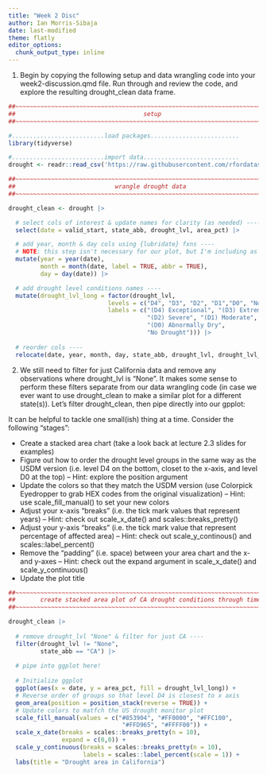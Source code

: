 ```yaml
---
title: "Week 2 Disc"
author: Ian Morris-Sibaja
date: last-modified
theme: flatly
editor_options: 
  chunk_output_type: inline
---
```


1.  Begin by copying the following setup and data wrangling code into your week2-discussion.qmd file. Run through and review the code, and explore the resulting drought_clean data frame.

```r
##~~~~~~~~~~~~~~~~~~~~~~~~~~~~~~~~~~~~~~~~~~~~~~~~~~~~~~~~~~~~~~~~~~~~~~~~~~~~~~
##                                    setup                                 ----
##~~~~~~~~~~~~~~~~~~~~~~~~~~~~~~~~~~~~~~~~~~~~~~~~~~~~~~~~~~~~~~~~~~~~~~~~~~~~~~

#..........................load packages.........................
library(tidyverse)

#..........................import data...........................
drought <- readr::read_csv('https://raw.githubusercontent.com/rfordatascience/tidytuesday/main/data/2021/2021-07-20/drought.csv')

##~~~~~~~~~~~~~~~~~~~~~~~~~~~~~~~~~~~~~~~~~~~~~~~~~~~~~~~~~~~~~~~~~~~~~~~~~~~~~~
##                            wrangle drought data                          ----
##~~~~~~~~~~~~~~~~~~~~~~~~~~~~~~~~~~~~~~~~~~~~~~~~~~~~~~~~~~~~~~~~~~~~~~~~~~~~~~

drought_clean <- drought |>

  # select cols of interest & update names for clarity (as needed) ----
  select(date = valid_start, state_abb, drought_lvl, area_pct) |> 

  # add year, month & day cols using {lubridate} fxns ----
  # NOTE: this step isn't necessary for our plot, but I'm including as examples of how to extract different date elements from a object of class `Date` using {lubridate} ----
  mutate(year = year(date),
         month = month(date, label = TRUE, abbr = TRUE),
         day = day(date)) |>

  # add drought level conditions names ----
  mutate(drought_lvl_long = factor(drought_lvl,
                            levels = c("D4", "D3", "D2", "D1","D0", "None"),
                            labels = c("(D4) Exceptional", "(D3) Extreme",
                                       "(D2) Severe", "(D1) Moderate", 
                                       "(D0) Abnormally Dry", 
                                       "No Drought"))) |>
  
  # reorder cols ----
  relocate(date, year, month, day, state_abb, drought_lvl, drought_lvl_long, area_pct)
```

2.  We still need to filter for just California data and remove any observations where drought_lvl is "None". It makes some sense to perform these filters separate from our data wrangling code (in case we ever want to use drought_clean to make a similar plot for a different state(s)). Let’s filter drought_clean, then pipe directly into our gpplot:

It can be helpful to tackle one small(ish) thing at a time. Consider the following “stages”:

-   Create a stacked area chart (take a look back at lecture 2.3 slides for examples)
-   Figure out how to order the drought level groups in the same way as the USDM version (i.e. level D4 on the bottom, closet to the x-axis, and level D0 at the top) – Hint: explore the position argument
-   Update the colors so that they match the USDM version (use Colorpick Eyedropper to grab HEX codes from the original visualization) – Hint: use scale_fill_manual() to set your new colors
-   Adjust your x-axis “breaks” (i.e. the tick mark values that represent years) – Hint: check out scale_x_date() and scales::breaks_pretty()
-   Adjust your y-axis “breaks” (i.e. the tick mark value that represent percentage of affected area) – Hint: check out scale_y_continous() and scales::label_percent()
-   Remove the “padding” (i.e. space) between your area chart and the x- and y-axes – Hint: check out the expand argument in scale_x_date() and scale_y_continuous()
-   Update the plot title

```r
##~~~~~~~~~~~~~~~~~~~~~~~~~~~~~~~~~~~~~~~~~~~~~~~~~~~~~~~~~~~~~~~~~~~~~~~~~~~~~~
##       create stacked area plot of CA drought conditions through time     ----
##~~~~~~~~~~~~~~~~~~~~~~~~~~~~~~~~~~~~~~~~~~~~~~~~~~~~~~~~~~~~~~~~~~~~~~~~~~~~~~

drought_clean |> 
  
  # remove drought_lvl "None" & filter for just CA ----
  filter(drought_lvl != "None",
         state_abb == "CA") |> 
  
  # pipe into ggplot here!
  
  # Initialize ggplot
  ggplot(aes(x = date, y = area_pct, fill = drought_lvl_long)) +
  # Reverse order of groups so that level D4 is closest to x axis
  geom_area(position = position_stack(reverse = TRUE)) +
  # Update colors to matfch the US drought monitor plot
  scale_fill_manual(values = c("#853904", "#FF0000", "#FFC100",
                                "#FFD965", "#FFFF00")) +
  scale_x_date(breaks = scales::breaks_pretty(n = 10),
               expand = c(0,0)) +
  scale_y_continuous(breaks = scales::breaks_pretty(n = 10), 
                     labels = scales::label_percent(scale = 1)) +
  labs(title = "Drought area in California")
  
```
